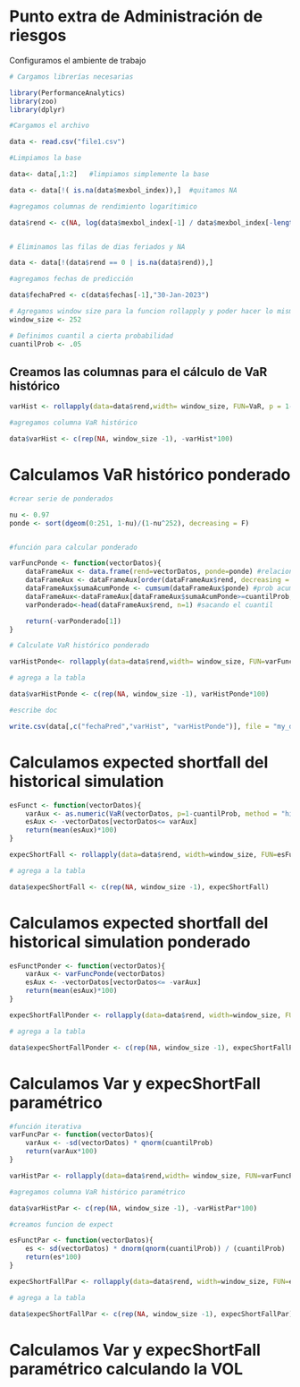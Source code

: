 
# Punto extra de Administración de riesgos


Configuramos el ambiente de trabajo
```r
# Cargamos librerías necesarias

library(PerformanceAnalytics)
library(zoo)
library(dplyr)

#Cargamos el archivo

data <- read.csv("file1.csv")

#Limpiamos la base

data<- data[,1:2]   #limpiamos simplemente la base

data <- data[!( is.na(data$mexbol_index)),]  #quitamos NA

#agregamos columnas de rendimiento logarítimico

data$rend <- c(NA, log(data$mexbol_index[-1] / data$mexbol_index[-length(data$mexbol_index)]))


# Eliminamos las filas de dias feriados y NA

data <- data[!(data$rend == 0 | is.na(data$rend)),]

#agregamos fechas de predicción

data$fechaPred <- c(data$fechas[-1],"30-Jan-2023")

# Agregamos window size para la funcion rollapply y poder hacer lo mismo que en excel
window_size <- 252

# Definimos cuantil a cierta probabilidad
cuantilProb <- .05
```


## Creamos las columnas para el cálculo de VaR histórico

```r

varHist <- rollapply(data=data$rend,width= window_size, FUN=VaR, p = 1-cuantilProb, method = "historical", align = "right")

#agregamos columna VaR histórico

data$varHist <- c(rep(NA, window_size -1), -varHist*100)

```

# Calculamos VaR histórico ponderado 

```r
#crear serie de ponderados

nu <- 0.97
ponde <- sort(dgeom(0:251, 1-nu)/(1-nu^252), decreasing = F)


#función para calcular ponderado

varFuncPonde <- function(vectorDatos){
    dataFrameAux <- data.frame(rend=vectorDatos, ponde=ponde) #relacionando ponderaciones
    dataFrameAux <- dataFrameAux[order(dataFrameAux$rend, decreasing = F),] #reordenando por rendimiento
    dataFrameAux$sumaAcumPonde <- cumsum(dataFrameAux$ponde) #prob acumulada
    dataFrameAux<-dataFrameAux[dataFrameAux$sumaAcumPonde>=cuantilProb,] #filtrando para encontrar el cuantil
    varPonderado<-head(dataFrameAux$rend, n=1) #sacando el cuantil

    return(-varPonderado[1])
}

# Calculate VaR histórico ponderado

varHistPonde<- rollapply(data=data$rend,width= window_size, FUN=varFuncPonde, align = "right")

# agrega a la tabla

data$varHistPonde <- c(rep(NA, window_size -1), varHistPonde*100)

#escribe doc

write.csv(data[,c("fechaPred","varHist", "varHistPonde")], file = "my_data.csv")

```


# Calculamos expected shortfall del historical simulation

```r
esFunct <- function(vectorDatos){
    varAux <- as.numeric(VaR(vectorDatos, p=1-cuantilProb, method = "historical"))
    esAux <- -vectorDatos[vectorDatos<= varAux]
    return(mean(esAux)*100)
}

expecShortFall <- rollapply(data=data$rend, width=window_size, FUN=esFunct, align="right" )

# agrega a la tabla

data$expecShortFall <- c(rep(NA, window_size -1), expecShortFall)

```



# Calculamos expected shortfall del historical simulation ponderado


```r
esFunctPonder <- function(vectorDatos){
    varAux <- varFuncPonde(vectorDatos)
    esAux <- -vectorDatos[vectorDatos<= -varAux]
    return(mean(esAux)*100)
}

expecShortFallPonder <- rollapply(data=data$rend, width=window_size, FUN=esFunctPonder, align="right" )

# agrega a la tabla

data$expecShortFallPonder <- c(rep(NA, window_size -1), expecShortFallPonder)
```


# Calculamos Var y expecShortFall paramétrico


```r
#función iterativa
varFuncPar <- function(vectorDatos){
    varAux <- -sd(vectorDatos) * qnorm(cuantilProb)
    return(varAux*100)
}

varHistPar <- rollapply(data=data$rend,width= window_size, FUN=varFuncPar, align = "right")

#agregamos columna VaR histórico paramétrico

data$varHistPar <- c(rep(NA, window_size -1), -varHistPar*100)

#creamos funcion de expect 

esFunctPar <- function(vectorDatos){
    es <- sd(vectorDatos) * dnorm(qnorm(cuantilProb)) / (cuantilProb)
    return(es*100)
}

expecShortFallPar <- rollapply(data=data$rend, width=window_size, FUN=esFunctPar, align="right" )

# agrega a la tabla

data$expecShortFallPar <- c(rep(NA, window_size -1), expecShortFallPar)

```

# Calculamos Var y expecShortFall paramétrico calculando la VOL

```r

```
